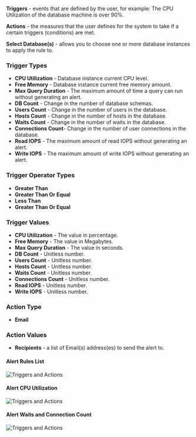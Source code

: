 **Triggers** - events that are defined by the user, for example: The CPU Utilization of the database machine is over 90%.

**Actions** - the measures that the user defines for the system to take if a certain triggers (conditions) are met.

**Select Database(s)** - allows you to choose one or more database instances to apply the rule to.

### Trigger Types

* **CPU Utilization** - Database instance current CPU level.
* **Free Memory** - Database instance current free memory amount.
* **Max Query Duration** - The maximum amount of time a query can run without generating an alert.
* **DB Count** - Change in the number of database schemas.
* **Users Count** - Change in the number of users in the database.
* **Hosts Count** - Change in the number of hosts in the database.
* **Waits Count** - Change in the number of waits in the database.
* **Connections Count**- Change in the number of user connections in the database.
* **Read IOPS** - The maximum amount of read IOPS without generating an alert.
* **Write IOPS** - The maximum amount of write IOPS without generating an alert.

### Trigger Operator Types

* **Greater Than**
* **Greater Than Or Equal**
* **Less Than**
* **Greater Than Or Equal**

###  Trigger Values

* **CPU Utilization** - The value in percentage.
* **Free Memory** - The value in Megabytes.
* **Max Query Duration** - The value in seconds.
* **DB Count** - Unitless number.
* **Users Count** - Unitless number.
* **Hosts Count** - Unitless number.
* **Waits Count** - Unitless number.
* **Connections Count** - Unitless number.
* **Read IOPS** - Unitless number.
* **Write IOPS** - Unitless number.

###  Action Type

* **Email**

###  Action Values

* **Recipients** - a list of Email(s) address(es) to send the alert to.


#### Alert Rules List

<img
  className="block dark:block"
  src="/images/automation/alerts/automation1.png"
  alt="Triggers and Actions"
/>

#### Alert CPU Utilization

<img
  className="block dark:block"
  src="/images/automation/alerts/automation6.png"
  alt="Triggers and Actions"
/>

#### Alert Waits and Connection Count

<img
  className="block dark:block"
  src="/images/automation/alerts/automation2.png"
  alt="Triggers and Actions"
/>

